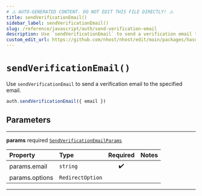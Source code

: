 ```yaml
---
# ⚠️ AUTO-GENERATED CONTENT. DO NOT EDIT THIS FILE DIRECTLY! ⚠️
title: sendVerificationEmail()
sidebar_label: sendVerificationEmail()
slug: /reference/javascript/auth/send-verification-email
description: Use `sendVerificationEmail` to send a verification email to the specified email.
custom_edit_url: https://github.com/nhost/nhost/edit/main/packages/hasura-auth-js/src/hasura-auth-client.ts#L301
---
```


# `sendVerificationEmail()`

Use `sendVerificationEmail` to send a verification email
to the specified email.

```ts
auth.sendVerificationEmail({ email })
```

## Parameters

---

**<span className="parameter-name">params</span>** <span className="optional-status">required</span> [`SendVerificationEmailParams`](/reference/docgen/javascript/auth/types/send-verification-email-params)

| Property                                                                                   | Type             | Required | Notes |
| :----------------------------------------------------------------------------------------- | :--------------- | :------: | :---- |
| <span className="parameter-name"><span className="light-grey">params.</span>email</span>   | `string`         |    ✔️    |       |
| <span className="parameter-name"><span className="light-grey">params.</span>options</span> | `RedirectOption` |          |       |

---
